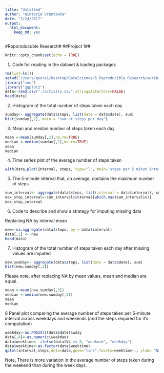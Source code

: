 ```yaml
---
title: "Untitled"
author: "Wiktoria Urantowka"
date: "7/24/2017"
output: 
  html_document: 
    keep_md: yes
---
```

#Reporoducuble Research#
##Project 1##

```r
knitr::opts_chunk$set(echo = TRUE)
```

1. Code for reading in the dataset & loading packages
```r
rm(list=ls())
setwd("/Users/quora1/Desktop/DataScience/5_Reproducible_Research/workDir")
library("zoo")
library("ggplot2")
data<-read.csv("./activity.csv",stringsAsFactors=FALSE) 
head(data)
```

2. Histogram of the total number of steps taken each day

```r
sumday<- aggregate(data$steps, list(date = data$date), sum)
hist(sumday[,2], main = "sum of steps per day")
```

3. Mean and median number of steps taken each day
```r
mean <-mean(sumday[,2],na.rm=TRUE)
median <-median(sumday[,2],na.rm=TRUE)
mean
median
```

4. Time series plot of the average number of steps taken
```r
with(data,plot(interval, steps, type="l", main='steps per 5 minut interval'))
```

5. The 5-minute interval that, on average, contains the maximum number of steps
```r
sum_interval<- aggregate(data$steps, list(interval = data$interval), sum,na.rm=TRUE)
max_step_interval<-sum_interval$interval[which.max(sum_interval$x)]
max_step_interval
```

6. Code to describe and show a strategy for imputing missing data
 
 Replacing NA by interval mean
```r
new<-na.aggregate(data$steps, by = data$interval)
data[,1] <- new
head(data)
```

7. Histogram of the total number of steps taken each day after missing values are imputed
```r
new.sumday<- aggregate(data$steps, list(date = data$date), sum)
hist(new.sumday[,2])
```
 Please note, after replacing NA by mean values, mean and median are equal.
```r
mean <-mean(new.sumday[,2])
median <-median(new.sumday[,2])
mean
median
```

8 Panel plot comparing the average number of steps taken per 5-minute interval across weekdays and weekends (and the steps required for it's computation)
```r
weekday<-as.POSIXlt(data$date)$wday
data[,4]<-as.numeric(weekday)
data$weektime<- ifelse(data$V4 >= 6, "weekend", "weekday")
data$weektime<-as.factor(data$weektime)
qplot(interval,steps,data=data,geom="line",facets=weektime~., ylab= "Number of steps",type = "𝚕")
```

Note, There is more variation in the average number of steps taken during the weekend than during the week days.


